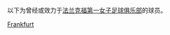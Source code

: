 {{Commons category|Players of 1. FFC Frankfurt}}
以下为曾经或效力于[[法兰克福第一女子足球俱乐部|法兰克福第一女子足球俱乐部]]的球员。

[[Category:效力德國球會的女足球員|Frankfurt]]
